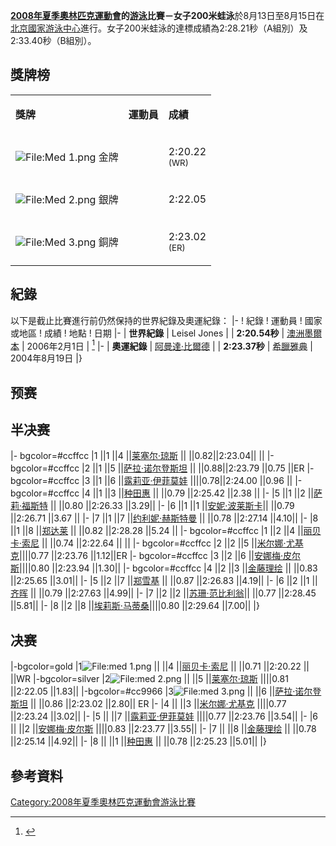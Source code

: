 {{noteTA
|1=zh-hans:專項; zh-hant:項目;
}}

{{2008年夏季奧林匹克運動會游泳比賽}}

'''[[2008年夏季奧林匹克運動會|2008年夏季奧林匹克運動會]]的[[2008年夏季奧林匹克運動會游泳比賽|游泳]]比賽－女子200米蛙泳'''於8月13日至8月15日在[[北京國家游泳中心|北京國家游泳中心]]進行。女子200米蛙泳的達標成績為2:28.21秒（A組別）及2:33.40秒（B組別）。

== 獎牌榜 ==
{| class="wikitable"
|- bgcolor="#efefef"
| '''獎牌'''
| '''運動員'''
| '''成績'''
|-
| bgcolor="gold" | [[File:Med_1.png|File:Med 1.png]] 金牌
|{{flagIOCathlete|[[丽贝卡·索尼|丽贝卡·-{zh-hans:索尼;zh-hk:素妮;zh-tw:宋妮;}-]]|USA|2008年夏季}} ||2:20.22 <BR><small>(WR)</small>
|-
| bgcolor="silver" | [[File:Med_2.png|File:Med 2.png]] 銀牌
|{{flagIOCathlete|[[莱塞尔·琼斯|-{zh-hans:莱塞尔·琼斯;zh-hk:妮素·鍾絲;zh-tw:萊塞爾·瓊斯;}-]]|AUS|2008年夏季}} ||2:22.05
|-
| bgcolor="cc9966" | [[File:Med_3.png|File:Med 3.png]] 銅牌
|{{flagIOCathlete|[[萨拉·诺尔登斯坦|萨拉·-{zh-hans:诺尔登斯坦;zh-hk:羅丹史坦;zh-tw:諾登斯坦;}-]]|NOR|2008年夏季}} ||2:23.02 <BR><small>(ER)</small>
|}

== 紀錄 ==
以下是截止比賽進行前仍然保持的世界紀錄及奧運紀錄：
{{start box}}
|-
! 紀錄 
! 運動員
! 國家或地區
! 成績
! 地點
! 日期
|-
| '''世界紀錄'''
| Leisel Jones
| {{AUS}}
| ''' 2:20.54秒'''
| [[澳洲|澳洲]][[墨爾本|墨爾本]]
| 2006年2月1日
| <ref>{{Cite web |url=http://news.sports.cn/others/swim/2006-02-02/784983.html |title=澳大利亞名將瓊斯打破女子200米蛙泳世界紀錄 |accessdate=2008-08-07 |archive-date=2007-04-21 |archive-url=https://web.archive.org/web/20070421081323/http://news.sports.cn/others/swim/2006-02-02/784983.html |dead-url=yes }}</ref>
|-
| '''奧運紀錄'''
| [[阿曼達·比爾德|阿曼達·比爾德]]
| {{USA}}
| ''' 2:23.37秒'''
| [[希臘|希臘]][[雅典|雅典]]
| 2004年8月19日
|}

== 预赛 ==

== 半决赛 ==
{{RaceA|游泳}}
|- bgcolor=#ccffcc
|1	||1 ||4	||[[莱塞尔·琼斯|莱塞尔·琼斯]]	||{{flagIOC|AUS|2008年夏季}}	||0.82||2:23.04|| ||
|- bgcolor=#ccffcc
|2	||1 ||5	||[[萨拉·诺尔登斯坦|萨拉·诺尔登斯坦]] ||{{flagIOC|NOR|2008年夏季}}	||0.88||2:23.79 ||0.75	||ER
|- bgcolor=#ccffcc
|3	||1 ||6	||[[露莉亚·伊菲莫娃|露莉亚·伊菲莫娃]] ||{{flagIOC|RUS|2008年夏季}}||0.78||2:24.00 ||0.96	||
|- bgcolor=#ccffcc
|4	||1 ||3	||[[种田惠|种田惠]]	||{{flagIOC|JPN|2008年夏季}}	||0.79	||2:25.42 ||2.38	||
|-
|5	||1 ||2	||[[萨莉·福斯特|萨莉·福斯特]]	||{{flagIOC|AUS|2008年夏季}}	||0.80	||2:26.33 ||3.29||	
|-
|6	||1 ||1	||[[安妮·波莱斯卡|安妮·波莱斯卡]]||{{flagIOC|GER|2008年夏季}}	||0.79	||2:26.71 ||3.67 ||	
|-
|7	||1 ||7	||[[约利妮·赫斯特曼|约利妮·赫斯特曼]]	||{{flagIOC|SWE|2008年夏季}}	||0.78	||2:27.14 ||4.10||
|-
|8	||1 ||8	||[[郑达莱|郑达莱]]	||{{flagIOC|KOR|2008年夏季}}	||0.82	||2:28.28 ||5.24 ||
|- bgcolor=#ccffcc
|1	||2 ||4	||[[丽贝卡·索尼|丽贝卡·索尼]]	||{{flagIOC|USA|2008年夏季}}	||0.74	||2:22.64 ||	||	
|- bgcolor=#ccffcc
|2	||2 ||5	||[[米尔娜·尤基克|米尔娜·尤基克]]||{{flagIOC|AUT|2008年夏季}}||0.77	||2:23.76 ||1.12||ER
|- bgcolor=#ccffcc
|3	||2 ||6	||[[安娜梅·皮尔斯|安娜梅·皮尔斯]]||{{flagIOC|CAN|2008年夏季}}||0.80	||2:23.94 ||1.30||	
|- bgcolor=#ccffcc
|4	||2 ||3	||[[金藤理绘|金藤理绘]]	||{{flagIOC|JPN|2008年夏季}}	||0.83	||2:25.65 ||3.01||	
|-
|5	||2 ||7	||[[郑雪基|郑雪基]]	||{{flagIOC|KOR|2008年夏季}}	||0.87	||2:26.83 ||4.19||
|-
|6	||2 ||1	||[[齐晖|齐晖]]      ||{{flagIOC|CHN|2008年夏季}}	||0.79	||2:27.63 ||4.99||
|-
|7	||2 ||2	||[[苏珊·范比利翁|苏珊·范比利翁]]||{{flagIOC|RSA|2008年夏季}}	||0.77	||2:28.45 ||5.81||
|-
|8	||2 ||8	||[[埃莉斯·马蒂桑|埃莉斯·马蒂桑]]||{{flagIOC|BEL|2008年夏季}}||0.80	||2:29.64 ||7.00||
|}

== 决赛 ==
{{RaceA|游泳}}
|-bgcolor=gold
|1[[File:med_1.png|File:med 1.png]]	|| ||4	||[[丽贝卡·索尼|丽贝卡·索尼]]	||{{flagIOC|USA|2008年夏季}}	||0.71	 ||2:20.22  || ||WR
|-bgcolor=silver
|2[[File:med_2.png|File:med 2.png]]	|| ||5	||[[莱塞尔·琼斯|莱塞尔·琼斯]]	||{{flagIOC|AUS|2008年夏季}}||0.81 ||2:22.05  ||1.83||	
|-bgcolor=#cc9966
|3[[File:med_3.png|File:med 3.png]]	|| ||6	||[[萨拉·诺尔登斯坦|萨拉·诺尔登斯坦]] ||{{flagIOC|NOR|2008年夏季}}	||0.86	 ||2:23.02  ||2.80||	ER
|-
|4	|| ||3	||[[米尔娜·尤基克|米尔娜·尤基克]]	||{{flagIOC|AUT|2008年夏季}}||0.77	 ||2:23.24  ||3.02||	
|-
|5	|| ||7	||[[露莉亚·伊菲莫娃|露莉亚·伊菲莫娃]]	||{{flagIOC|RUS|2008年夏季}}||0.77	 ||2:23.76  ||3.54||	
|-
|6	|| ||2	||[[安娜梅·皮尔斯|安娜梅·皮尔斯]]	||{{flagIOC|CAN|2008年夏季}}||0.83	 ||2:23.77  ||3.55||	
|-
|7	|| ||8	||[[金藤理绘|金藤理绘]]	        ||{{flagIOC|JPN|2008年夏季}}	||0.78	 ||2:25.14  ||4.92||	
|-
|8	|| ||1	||[[种田惠|种田惠]]	        ||{{flagIOC|JPN|2008年夏季}}	||0.78	 ||2:25.23  ||5.01||
|}

{{RaceM}}

== 參考資料 ==
<div class="references-small">
<references />
</div>

[[Category:2008年夏季奧林匹克運動會游泳比賽|Category:2008年夏季奧林匹克運動會游泳比賽]]